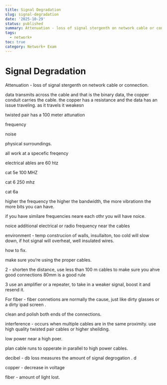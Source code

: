 ```yaml
---
title: Signal Degradation
slug: signal-degradation
date: '2025-10-29'
status: published
summary: Attenuation - loss of signal stergenth on network cable or connection.
tags:
  - network+
toc: true
category: Network+ Exam
---
```


# Signal Degradation

Attenuation - loss of signal stergenth on network cable or connection. 

data transmits across the cable and that is the binary data, the copper conduit carries the cable. the copper has a resistance and the data has an issue traveling. as it travels it weakesn 

twisted pair has a 100 meter attunation 

frequency 

noise 

physical surroundings. 

all work at a specefic freqency 

electrical ables are 60 htz 

cat 5e 100 MHZ 

cat 6 250 mhz 

cat 6a 

higher the frequency the higher the bandwidth, the more vibrationn the more bits you can have. 

if you have similare frequencies neare each othr you will have noice. 

noice additional  electrical or radio frequency near the cables 

environment - temp construcion of walls, insullaiton, too cold will slow down, if hot signal will overheat, well insulated wires. 

how to fix. 

make sure you’re using the proper cables. 

2 - shorten the distance, use less than 100 m cables to make sure you ahve good connections 80mm is a good rule 

3 use an amplifier or a repeater, to take in a weaker signal, boost it and resend it. 

For fiber - fiber connetions are normally the cause, just like dirty glasses or a dirty ipad screen .

clean and polish both ends of the connections. 

interference - occurs when multiple cables are in the same proximity. use high quality twisted pair cables or higher sheilding. 

low power near a high poer. 

plan cable runs to opperate in parallel to high power cables. 

decibel - db loss measures the amount of signal degrogation . d

copper - decrease in voltage 

fiber - amount of light lost.
